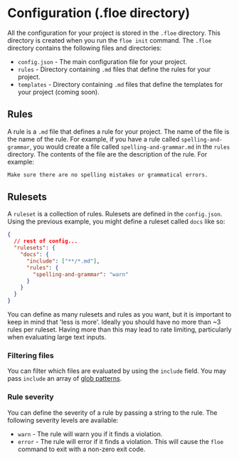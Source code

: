 
# Configuration (.floe directory)

All the configuration for your project is stored in the `.floe` directory. This
directory is created when you run the `floe init` command. The `.floe` directory
contains the following files and directories:

- `config.json` - The main configuration file for your project.
- `rules` - Directory containing `.md` files that define the rules for your
  project.
- `templates` - Directory containing `.md` files that define the templates for
  your project (coming soon).

## Rules

A rule is a `.md` file that defines a rule for your project. The name of the
file is the name of the rule. For example, if you have a rule called
`spelling-and-grammar`, you would create a file called `spelling-and-grammar.md`
in the `rules` directory. The contents of the file are the description of the
rule. For example:

```md copy filename="./floe/rules/spelling-and-grammar.md"
Make sure there are no spelling mistakes or grammatical errors.
```

## Rulesets

A `ruleset` is a collection of rules. Rulesets are defined in the `config.json`.
Using the previous example, you might define a ruleset called `docs` like so:

```json copy filename="./floe/config.json"
{
  // rest of config...
  "rulesets": {
    "docs": {
      "include": ["**/*.md"],
      "rules": {
        "spelling-and-grammar": "warn"
      }
    }
  }
}
```

<Callout type="warning" emoji="⚠️">
You can define as many rulesets and rules as you want, but it is important to
keep in mind that 'less is more'. Ideally you should have no more than ~3 rules
per ruleset. Having more than this may lead to rate limiting, particularly when
evaluating large text inputs.
</Callout>

### Filtering files
You can filter which files are evaluated by using the `include` field. You may
pass `include` an array of [glob patterns](https://www.npmjs.com/package/glob).

### Rule severity
You can define the severity of a rule by passing a string to the rule. The
following severity levels are available:

- `warn` - The rule will warn you if it finds a violation.
- `error` - The rule will error if it finds a violation. This will cause the
  `floe` command to exit with a non-zero exit code.